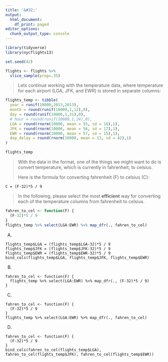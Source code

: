 ```yaml
---
title: '&#32;'
output:
  html_document:
    df_print: paged
editor_options: 
  chunk_output_type: console
---
```


```r

library(tidyverse)
library(nycflights13)

set.seed(42)

flights <- flights %>% 
  slice_sample(prop=.35)

```

> Lets continue working with the temperature data, where temperature for each airport (LGA, JFK, and EWR) is stored in separate columns: 

```r

flights_temp <- tibble(
  year = runif(10000,2013,2013),
  month = round(runif(10000,1,12),0),
  day = round(runif(10000,1,31),0),
  # hour = round(runif(10000,1,24),0), 
  LGA = round(rnorm(10000, mean = 55, sd = 16),1), 
  JFK = round(rnorm(10000, mean = 56, sd = 17),1), 
  EWR = round(rnorm(10000, mean = 57, sd = 15),1),
  dep_delay = round(rnorm(10000, mean = 13, sd = 42),1)
) 

```

```r
flights_temp
```

> With the data in the format, one of the things we might want to do is convert temperature, which is currently in fahrenheit, to celsius.
>
> Here is the formula for converting fahrenheit (F) to celsius (C):

`C = (F-32)*5 / 9`

> In the following, please select the most __efficient__ way for converting each of the temperature columns from fahrenheit to celsius.

```r
fahren_to_cel <- function(F) {
  (F-32)*5 / 9
}
flights_temp %>% select(LGA:EWR) %>% map_dfr(., fahren_to_cel)
```

A) 
```
flights_temp$LGA = (flights_temp$LGA-32)*5 / 9
flights_temp$JFK = (flights_temp$JFK-32)*5 / 9
flights_temp$EWR = (flights_temp$EWR-32)*5 / 9
bind_cols(flights_temp$LGA, flights_temp$JFK, flights_temp$EWR)
```

B)
```
fahren_to_cel <- function(F) {
  flights_temp %>% select(LGA:EWR) %>% map_dfr(., (F-32)*5 / 9)
}
```

C) 
```
fahren_to_cel <- function(F) {
  (F-32)*5 / 9
}
flights_temp %>% select(LGA:EWR) %>% map_dfr(., fahren_to_cel)
```

D)
```
fahren_to_cel <- function(F) {
  (F-32)*5 / 9
}
bind_cols(fahren_to_cel(flights_temp$LGA), fahren_to_cel(flights_temp$JFK), fahren_to_cel(flights_temp$EWR))
```




